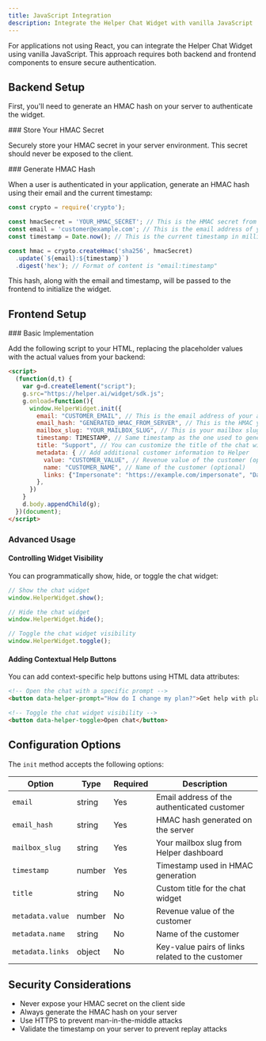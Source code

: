 ```yaml
---
title: JavaScript Integration
description: Integrate the Helper Chat Widget with vanilla JavaScript
---
```



For applications not using React, you can integrate the Helper Chat Widget using vanilla JavaScript. This approach requires both backend and frontend components to ensure secure authentication.

## Backend Setup

First, you'll need to generate an HMAC hash on your server to authenticate the widget.

<Steps>
<Step>
### Store Your HMAC Secret

Securely store your HMAC secret in your server environment. This secret should never be exposed to the client.
</Step>

<Step>
### Generate HMAC Hash

When a user is authenticated in your application, generate an HMAC hash using their email and the current timestamp:

```javascript
const crypto = require('crypto');

const hmacSecret = 'YOUR_HMAC_SECRET'; // This is the HMAC secret from your Helper dashboard
const email = 'customer@example.com'; // This is the email address of your authenticated customer
const timestamp = Date.now(); // This is the current timestamp in milliseconds

const hmac = crypto.createHmac('sha256', hmacSecret)
  .update(`${email}:${timestamp}`)
  .digest('hex'); // Format of content is "email:timestamp"
```

This hash, along with the email and timestamp, will be passed to the frontend to initialize the widget.
</Step>
</Steps>

## Frontend Setup

<Steps>
<Step>
### Basic Implementation

Add the following script to your HTML, replacing the placeholder values with the actual values from your backend:

```html
<script>
  (function(d,t) {
    var g=d.createElement("script");
    g.src="https://helper.ai/widget/sdk.js";
    g.onload=function(){
      window.HelperWidget.init({
        email: "CUSTOMER_EMAIL", // This is the email address of your authenticated customer
        email_hash: "GENERATED_HMAC_FROM_SERVER", // This is the HMAC you generated from the server
        mailbox_slug: "YOUR_MAILBOX_SLUG", // This is your mailbox slug
        timestamp: TIMESTAMP, // Same timestamp as the one used to generate the HMAC in the server
        title: "Support", // You can customize the title of the chat widget (optional)
        metadata: { // Add additional customer information to Helper
          value: "CUSTOMER_VALUE", // Revenue value of the customer (optional)
          name: "CUSTOMER_NAME", // Name of the customer (optional)
          links: {"Impersonate": "https://example.com/impersonate", "Dashboard": "https://example.com/dashboard"}, // Links of the customer (optional)
        },
      })
    }
    d.body.appendChild(g);
  })(document);
</script>
```
</Step>
</Steps>

### Advanced Usage

#### Controlling Widget Visibility

You can programmatically show, hide, or toggle the chat widget:

```javascript
// Show the chat widget
window.HelperWidget.show();

// Hide the chat widget
window.HelperWidget.hide();

// Toggle the chat widget visibility
window.HelperWidget.toggle();
```

#### Adding Contextual Help Buttons

You can add context-specific help buttons using HTML data attributes:

```html
<!-- Open the chat with a specific prompt -->
<button data-helper-prompt="How do I change my plan?">Get help with plans</button>

<!-- Toggle the chat widget visibility -->
<button data-helper-toggle>Open chat</button>
```

## Configuration Options

The `init` method accepts the following options:

| Option | Type | Required | Description |
|--------|------|----------|-------------|
| `email` | string | Yes | Email address of the authenticated customer |
| `email_hash` | string | Yes | HMAC hash generated on the server |
| `mailbox_slug` | string | Yes | Your mailbox slug from Helper dashboard |
| `timestamp` | number | Yes | Timestamp used in HMAC generation |
| `title` | string | No | Custom title for the chat widget |
| `metadata.value` | number | No | Revenue value of the customer |
| `metadata.name` | string | No | Name of the customer |
| `metadata.links` | object | No | Key-value pairs of links related to the customer |

## Security Considerations

- Never expose your HMAC secret on the client side
- Always generate the HMAC hash on your server
- Use HTTPS to prevent man-in-the-middle attacks
- Validate the timestamp on your server to prevent replay attacks
